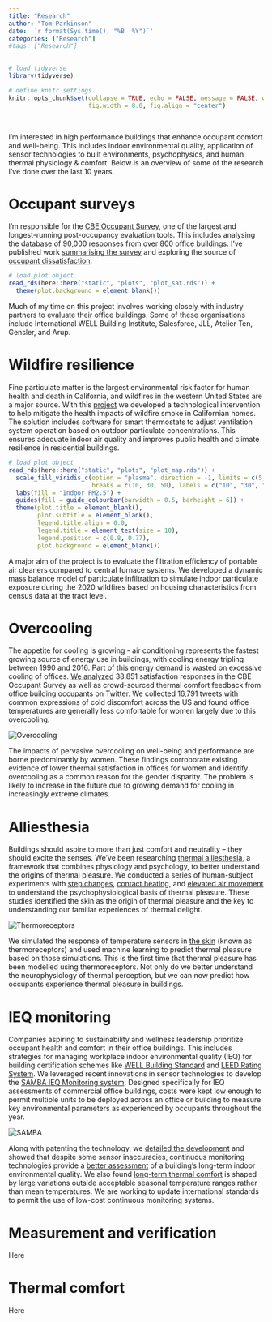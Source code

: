 ```yaml
---
title: "Research"
author: "Tom Parkinson"
date: '`r format(Sys.time(), "%B  %Y")`'
categories: ["Research"]
#tags: ["Research"]
---
```


```r

# load tidyverse
library(tidyverse)

# define knitr settings
knitr::opts_chunk$set(collapse = TRUE, echo = FALSE, message = FALSE, warning = FALSE, 
                      fig.width = 8.0, fig.align = "center")

```

 <br />

I'm interested in high performance buildings that enhance occupant comfort and well-being. This includes indoor environmental quality, application of sensor technologies to built environments, psychophysics, and human thermal physiology & comfort. Below is an overview of some of the research I've done over the last 10 years.

# Occupant surveys

I'm responsible for the [CBE Occupant Survey](https://cbe.berkeley.edu/resources/occupant-survey/){target="_blank"}, one of the largest and longest-running post-occupancy evaluation tools. This includes analysing the database of 90,000 responses from over 800 office buildings. I've published work [summarising the survey](https://doi.org/10.5334/bc.76){target="_blank"} and exploring the source of [occupant dissatisfaction](https://doi.org/10.1016/j.buildenv.2021.108270){target="_blank"}.

```r

# load plot object
read_rds(here::here("static", "plots", "plot_sat.rds")) +
  theme(plot.background = element_blank())

```

Much of my time on this project involves working closely with industry partners to evaluate their office buildings. Some of these organisations include International WELL Building Institute, Salesforce, JLL, Atelier Ten, Gensler, and Arup.

# Wildfire resilience

Fine particulate matter is the largest environmental risk factor for human health and death in California, and wildfires in the western United States are a major source. With this [project](https://citris-uc.org/13-cross-campus-projects-selected-for-2021-seed-awards/){target="_blank"} we developed a technological intervention to help mitigate the health impacts of wildfire smoke in Californian homes. The solution includes software for smart thermostats to adjust ventilation system operation based on outdoor particulate concentrations. This ensures adequate indoor air quality and improves public health and climate resilience in residential buildings.

```r

# load plot object
read_rds(here::here("static", "plots", "plot_map.rds")) +
  scale_fill_viridis_c(option = "plasma", direction = -1, limits = c(5, 55), 
                       breaks = c(10, 30, 50), labels = c("10", "30", "50\nµg/m3")) +
  labs(fill = "Indoor PM2.5") +
  guides(fill = guide_colourbar(barwidth = 0.5, barheight = 6)) +
  theme(plot.title = element_blank(), 
        plot.subtitle = element_blank(), 
        legend.title.align = 0.0,
        legend.title = element_text(size = 10),
        legend.position = c(0.8, 0.77),
        plot.background = element_blank())

```

A major aim of the project is to evaluate the filtration efficiency of portable air cleaners compared to central furnace systems. We developed a dynamic mass balance model of particulate infiltration to simulate indoor particulate exposure during the 2020 wildfires based on housing characteristics from census data at the tract level.

# Overcooling

The appetite for cooling is growing - air conditioning represents the fastest growing source of energy use in buildings, with cooling energy tripling between 1990 and 2016. Part of this energy demand is wasted on excessive cooling of offices. [We analyzed](https://rdcu.be/cCQlN){target="_blank"} 38,851 satisfaction responses in the CBE Occupant Survey as well as crowd-sourced thermal comfort feedback from office building occupants on Twitter. We collected 16,791 tweets with common expressions of cold discomfort across the US and found office temperatures are generally less comfortable for women largely due to this overcooling.

![Overcooling](/images/alluvial.png)\

The impacts of pervasive overcooling on well-being and performance are borne predominantly by women. These findings corroborate existing evidence of lower thermal satisfaction in offices for women and identify overcooling as a common reason for the gender disparity. The problem is likely to increase in the future due to growing demand for cooling in increasingly extreme climates. 

# Alliesthesia

Buildings should aspire to more than just comfort and neutrality – they should excite the senses. We’ve been researching [thermal alliesthesia](https://doi.org/10.1080/09613218.2015.989662){target="_blank"}, a framework that combines physiology and psychology, to better understand the origins of thermal pleasure. We conducted a series of human-subject experiments with [step changes](https://doi.org/10.1080/09613218.2015.1059653){target="_blank"}, [contact heating](https://doi.org/10.1080/09613218.2015.1082334){target="_blank"}, and [elevated air movement](https://doi.org/10.1080/09613218.2016.1140932){target="_blank"} to understand the psychophysiological basis of thermal pleasure. These studies identified the skin as the origin of thermal pleasure and the key to understanding our familiar experiences of thermal delight.

![Thermoreceptors](/images/alliesthesia.png)\

We simulated the response of temperature sensors in [the skin](https://doi.org/10.1111/ina.12859){target="_blank"} (known as thermoreceptors) and used machine learning to predict thermal pleasure based on those simulations. This is the first time that thermal pleasure has been modelled using thermoreceptors. Not only do we better understand the neurophysiology of thermal perception, but we can now predict how occupants experience thermal pleasure in buildings.

# IEQ monitoring

Companies aspiring to sustainability and wellness leadership prioritize occupant health and comfort in their office buildings. This includes strategies for managing workplace indoor environmental quality (IEQ) for building certification schemes like [WELL Building Standard](https://www.wellcertified.com){target="_blank"} and [LEED Rating System](https://www.usgbc.org/leed){target="_blank"}. We leveraged recent innovations in sensor technologies to develop the [SAMBA IEQ Monitoring system](https://www.sydney.edu.au/news-opinion/news/2016/06/21/pioneering-technology-rolls-out-to-track-the-australian-indoor-c.html){target="_blank"}. Designed specifically for IEQ assessments of commercial office buildings, costs were kept low enough to permit multiple units to be deployed across an office or building to measure key environmental parameters as experienced by occupants throughout the year.

![SAMBA](/images/samba.png)\

Along with patenting the technology, we [detailed the development](https://doi.org/10.1016/j.buildenv.2018.12.010){target="_blank"} and showed that despite some sensor inaccuracies, continuous monitoring technologies provide a [better assessment](https://doi.org/10.1016/j.buildenv.2018.12.016){target="_blank"} of a building’s long-term indoor environmental quality. We also found [long-term thermal comfort](https://doi.org/10.1016/j.enbuild.2020.110270){target="_blank"} is shaped by large variations outside acceptable seasonal temperature ranges rather than mean temperatures. We are working to update international standards to permit the use of low-cost continuous monitoring systems.

# Measurement and verification 

Here

# Thermal comfort

Here
